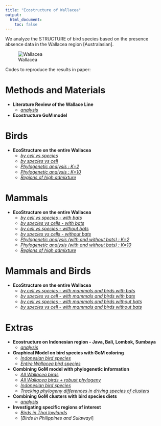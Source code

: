 ```yaml
---
title: "Ecostructure of Wallacea"
output:
  html_document:
    toc: false
---
```


We analyze the STRUCTURE of bird species based on the presence absence data in the Wallacea region [Australasian]. 

![Wallacea](Wallacea_w_seabirds/geostructure_birds_2.png)


Codes to reproduce the results in paper: 

# Methods and Materials

* **Literature Review of the Wallace Line**
    + [*analysis*](literature_review.html)
    
* **Ecostructure GoM model**

# Birds
          
* **EcoStructure on the entire Wallacea**
    + [*by cell vs species*](wallacea_analysis_birds.html)
    + [*by species vs cell*](wallacea_analysis_birds_transpose.html)
    + [*Phylogenetic analysis : K=2*](phylogeny_analysis_birds_K_2.html)
    + [*Phylogenetic analysis : K=10*](phylogeny_analysis_birds_K_10.html)
    + [*Regions of high admixture*](high_admixture_regions_birds.html)
    
# Mammals

* **EcoStructure on the entire Wallacea**
    + [*by cell vs species - with bats*](wallacea_analysis_mammals.html)
    + [*by species vs cells - with bats*](wallacea_analysis_mammals_transpose.html)
    + [*by cell vs species - without bats*](wallacea_analysis_mammals_no_bats.html)
    + [*by species vs cells - without bats*](wallacea_analysis_mammals_no_bats_transpose.html)
    + [*Phylogenetic analysis (with and without bats) : K=2*](phylogeny_analysis_mammals_K_2.html)
    + [*Phylogenetic analysis (with and without bats) : K=10*](phylogeny_analysis_mammals_K_10.html)
    + [*Regions of high admixture*](high_admixture_regions_mammals.html)
    
# Mammals and Birds

* **EcoStructure on the entire Wallacea**
    + [*by cell vs species - with mammals and birds with bats*](wallacea_analysis_mammals_and_birds.html)
    + [*by species vs cell - with mammals and birds with bats*](wallacea_analysis_mammals_and_birds_transpose.html)
    + [*by cell vs species - with mammals and birds without bats*](wallacea_analysis_mammals_and_birds_no_bats.html)
    + [*by species vs cell - with mammals and birds without bats*](wallacea_analysis_mammals_birds_no_bats_transpose.html)

# Extras
          
* **Ecostructure on Indonesian region - Java, Bali, Lombok, Sumbaya**
    + [*analysis*](java_bali_lombok_analysis.html)
    
*  **Graphical Model on bird species with GoM coloring**
    + [*Indonesian bird species*](indonesian_birds_graphs.html)
    + [*Entire Wallacea bird species*](wallacea_birds_graphs.html)
    
*  **Combining GoM model with phylogenetic information**
    + [*All Wallacea birds*](phylogenetic_wallacea.html)
    + [*All Wallacea birds + robust phylogeny*](robust_phylogenetic_wallacea.html)
    + [*Indonesian bird species*](phylogenetic_indonesia.html)
    + [*Tracking phylogeny differences in driving species of clusters*](tracking_phylogenies_wallacea.html)
    
*  **Combining GoM clusters with bird species diets**
    + [*analysis*](wallacea_functional_analysis.html)
    
*  **Investigating specific regions of interest**
    + [*Birds in Thai lowlands*](birds_in_thailand.html)
    + [*Birds in Philippines and Sulawayi*]
    
